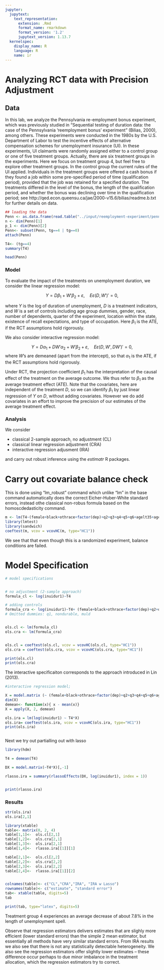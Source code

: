 ```yaml
---
jupyter:
  jupytext:
    text_representation:
      extension: .Rmd
      format_name: rmarkdown
      format_version: '1.2'
      jupytext_version: 1.13.7
  kernelspec:
    display_name: R
    language: R
    name: ir
---
```


# Analyzing RCT data with Precision Adjustment


## Data

In this lab, we analyze the Pennsylvania re-employment bonus experiment, which was previously studied in "Sequential testing of duration data: the case of the Pennsylvania ‘reemployment bonus’ experiment" (Bilias, 2000), among others. These experiments were conducted in the 1980s by the U.S. Department of Labor to test the incentive effects of alternative compensation schemes for unemployment insurance (UI). In these experiments, UI claimants were randomly assigned either to a control group or one of five treatment groups. Actually, there are six treatment groups in the experiments. Here we focus on treatment group 4, but feel free to explore other treatment groups. In the control group the current rules of the UI applied. Individuals in the treatment groups were offered a cash bonus if they found a job within some pre-specified period of time (qualification period), provided that the job was retained for a specified duration. The treatments differed in the level of the bonus, the length of the qualification period, and whether the bonus was declining over time in the qualification period; see http://qed.econ.queensu.ca/jae/2000-v15.6/bilias/readme.b.txt for further details on data. 
  

```r
## loading the data
Penn <- as.data.frame(read.table("../input/reemployment-experiment/penn_jae.dat", header=T ))
n <- dim(Penn)[1]
p_1 <- dim(Penn)[2]
Penn<- subset(Penn, tg==4 | tg==0)
attach(Penn)
```

```r
T4<- (tg==4)
summary(T4)
```

```r
head(Penn)
```

<!-- #region -->
### Model 
To evaluate the impact of the treatments on unemployment duration, we consider the linear regression model:

$$
Y =  D \beta_1 + W'\beta_2 + \varepsilon, \quad E \varepsilon (D,W')' = 0,
$$

where $Y$ is  the  log of duration of unemployment, $D$ is a treatment  indicators,  and $W$ is a set of controls including age group dummies, gender, race, number of dependents, quarter of the experiment, location within the state, existence of recall expectations, and type of occupation.   Here $\beta_1$ is the ATE, if the RCT assumptions hold rigorously.


We also consider interactive regression model:

$$
Y =  D \alpha_1 + D W' \alpha_2 + W'\beta_2 + \varepsilon, \quad E \varepsilon (D,W', DW')' = 0,
$$
where $W$'s are demeaned (apart from the intercept), so that $\alpha_1$ is the ATE, if the RCT assumptions hold rigorously.
<!-- #endregion -->

Under RCT, the projection coefficient $\beta_1$ has
the interpretation of the causal effect of the treatment on
the average outcome. We thus refer to $\beta_1$ as the average
treatment effect (ATE). Note that the covariates, here are
independent of the treatment $D$, so we can identify $\beta_1$ by
just linear regression of $Y$ on $D$, without adding covariates.
However we do add covariates in an effort to improve the
precision of our estimates of the average treatment effect.


### Analysis

We consider 

*  classical 2-sample approach, no adjustment (CL)
*  classical linear regression adjustment (CRA)
*  interactive regression adjusment (IRA)

and carry out robust inference using the *estimatr* R packages. 


# Carry out covariate balance check


This is done using "lm_robust" command which unlike "lm" in the base command automatically does the correct Eicher-Huber-White standard errors, instead othe classical non-robus formula based on the homoscdedasticity command.

```r

m <- lm(T4~(female+black+othrace+factor(dep)+q2+q3+q4+q5+q6+agelt35+agegt54+durable+lusd+husd)^2)
library(lmtest)
library(sandwich)
coeftest(m, vcov = vcovHC(m, type="HC1"))

```

We see that that even though this is a randomized experiment, balance conditions are failed.


# Model Specification

```r
# model specifications


# no adjustment (2-sample approach)
formula_cl <- log(inuidur1)~T4

# adding controls
formula_cra <- log(inuidur1)~T4+ (female+black+othrace+factor(dep)+q2+q3+q4+q5+q6+agelt35+agegt54+durable+lusd+husd)^2
# Omitted dummies: q1, nondurable, muld


ols.cl <- lm(formula_cl)
ols.cra <- lm(formula_cra)


ols.cl = coeftest(ols.cl, vcov = vcovHC(ols.cl, type="HC1"))
ols.cra = coeftest(ols.cra, vcov = vcovHC(ols.cra, type="HC1"))

print(ols.cl)
print(ols.cra)


```

The interactive specificaiton corresponds to the approach introduced in Lin (2013).

```r

#interactive regression model;

X = model.matrix (~ (female+black+othrace+factor(dep)+q2+q3+q4+q5+q6+agelt35+agegt54+durable+lusd+husd)^2)[,-1]
dim(X)
demean<- function(x){ x - mean(x)}
X = apply(X, 2, demean)

ols.ira = lm(log(inuidur1) ~ T4*X) 
ols.ira= coeftest(ols.ira, vcov = vcovHC(ols.ira, type="HC1"))
print(ols.ira)



```

Next we try out partialling out with lasso

```r
library(hdm)

T4 = demean(T4)

DX = model.matrix(~T4*X)[,-1]

rlasso.ira = summary(rlassoEffects(DX, log(inuidur1), index = 1))


print(rlasso.ira)


```

### Results

```r
str(ols.ira)
ols.ira[2,1]
```

```r
library(xtable)
table<- matrix(0, 2, 4)
table[1,1]<-  ols.cl[2,1]
table[1,2]<-  ols.cra[2,1]
table[1,3]<-  ols.ira[2,1]
table[1,4]<-  rlasso.ira[[1]][1]

table[2,1]<-  ols.cl[2,2]
table[2,2]<-  ols.cra[2,2]
table[2,3]<-  ols.ira[2,2]
table[2,4]<-  rlasso.ira[[1]][2]


colnames(table)<- c("CL","CRA","IRA", "IRA w Lasso")
rownames(table)<- c("estimate", "standard error")
tab<- xtable(table, digits=5)
tab

print(tab, type="latex", digits=5)
```

<!-- #region -->
Treatment group 4 experiences an average decrease of about $7.8\%$ in the length of unemployment spell.


Observe that regression estimators delivers estimates that are slighly more efficient (lower standard errors) than the simple 2 mean estimator, but essentially all methods have very similar standard errors. From IRA results we also see that there is not any statistically detectable heterogeneity.  We also see the regression estimators offer slightly lower estimates -- these difference occur perhaps to due minor imbalance in the treatment allocation, which the regression estimators try to correct.



<!-- #endregion -->
